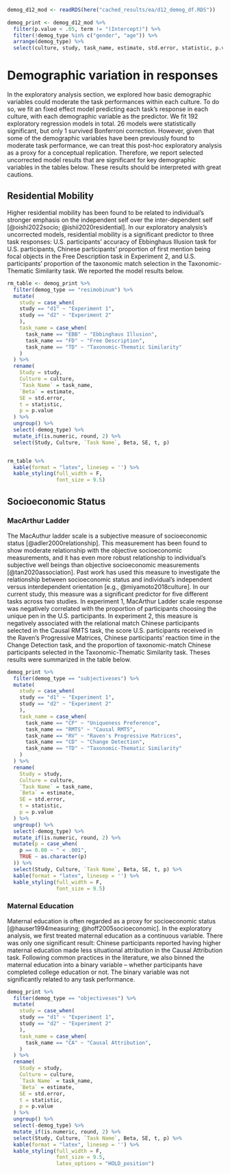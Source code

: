```r
demog_d12_mod <- readRDS(here("cached_results/ea/d12_demog_df.RDS"))
 
demog_print <- demog_d12_mod %>% 
  filter(p.value < .05, term != "(Intercept)") %>%
  filter(!demog_type %in% c("gender", "age")) %>% 
  arrange(demog_type) %>% 
  select(culture, study, task_name, estimate, std.error, statistic, p.value)
```


# Demographic variation in responses 

In the exploratory analysis section, we explored how basic demographic variables could moderate the task performances within each culture. To do so, we fit an fixed effect model predicting each task's response in each culture, with each demographic variable as the predictor. We fit 192 exploratory regression models in total. 26 models were statistically significant, but only 1 survived Bonferroni correction. However, given that some of the demographic variables have been previously found to moderate task performance, we can  treat this post-hoc exploratory analysis as a proxy for a conceptual replication. Therefore, we report selected uncorrected model results that are significant for key demographic variables in the tables below. These results should be interpreted with great cautions. 


## Residential Mobility 

Higher residential mobility has been found to be related to individual's stronger emphasis on the independent self over the inter-dependent self [@oishi2022socio; @ishii2020residential]. In our exploratory analysis's uncorrected models, residential mobility is a significant predictor to three task responses: U.S. participants' accuracy of Ebbinghaus Illusion task for U.S. participants, Chinese participants' proportion of first mention being focal objects in the Free Description task in Experiment 2, and U.S. participants' proportion of the taxonomic match selection in the Taxonomic-Thematic Similarity task. We reported the model results below. 


```r
rm_table <- demog_print %>% 
  filter(demog_type == "resimobinum") %>% 
  mutate(
    study = case_when(
    study == "d1" ~ "Experiment 1", 
    study == "d2" ~ "Experiment 2"
    ), 
    task_name = case_when(
      task_name == "EBB" ~ "Ebbinghaus Illusion", 
      task_name == "FD" ~ "Free Description", 
      task_name == "TD" ~ "Taxonomic-Thematic Similarity" 
    )
  ) %>% 
  rename(
    Study = study, 
    Culture = culture, 
    `Task Name` = task_name, 
    `Beta` = estimate, 
    SE = std.error, 
    t = statistic, 
    p = p.value
  ) %>% 
  ungroup() %>% 
  select(-demog_type) %>% 
  mutate_if(is.numeric, round, 2) %>% 
  select(Study, Culture, `Task Name`, Beta, SE, t, p)


rm_table %>% 
  kable(format = "latex", linesep = '') %>% 
  kable_styling(full_width = F,
                font_size = 9.5)
```


## Socioeconomic Status

### MacArthur Ladder 

The MacAuthur ladder scale is a subjective measure of socioeconomic status [@adler2000relationship]. This measurement has been found to show moderate relationship with the objective socioeconomic measurements, and it has even more robust relationship to individual's subjective well beings than objective socioeconomic measurements [@tan2020association]. Past work has used this measure to investigate the relationship between socioeconomic status and individual's independent versus interdependent orientation [e.g., @miyamoto2018culture]. In our current study, this measure was a significant predictor for five different tasks across two studies. In experiment 1,  MacArthur Ladder scale response was negatively correlated with the proportion of participants choosing the unique pen in the U.S. participants. In experiment 2,  this measure is negatively associated with the relational match Chinese participants selected in the Causal RMTS task, the score U.S. participants received in the Raven's Progressive Matrices, Chinese participants' reaction time in the Change Detection task, and the proportion of taxonomic-match Chinese participants selected in the Taxonomic-Thematic Similarity task. Theses results were summarized in the table below. 


```r
demog_print %>% 
  filter(demog_type == "subjectiveses") %>% 
  mutate(
    study = case_when(
    study == "d1" ~ "Experiment 1", 
    study == "d2" ~ "Experiment 2"
    ), 
    task_name = case_when(
      task_name == "CP" ~ "Uniqueness Preference",
      task_name == "RMTS" ~ "Causal RMTS", 
      task_name == "RV" ~ "Raven's Progressive Matrices", 
      task_name == "CD" ~ "Change Detection", 
      task_name == "TD" ~ "Taxonomic-Thematic Similarity" 
    )
  ) %>% 
  rename(
    Study = study, 
    Culture = culture, 
    `Task Name` = task_name, 
    `Beta` = estimate, 
    SE = std.error, 
    t = statistic, 
    p = p.value
  ) %>% 
  ungroup() %>% 
  select(-demog_type) %>% 
  mutate_if(is.numeric, round, 2) %>% 
  mutate(p = case_when(
    p == 0.00 ~ " < .001", 
    TRUE ~ as.character(p)
  )) %>% 
  select(Study, Culture, `Task Name`, Beta, SE, t, p) %>% 
  kable(format = "latex", linesep = '') %>% 
  kable_styling(full_width = F, 
                font_size = 9.5)
```

### Maternal Education

Maternal education is often regarded as a proxy for socioeconomic status [@hauser1994measuring; @hoff2005socioeconomic]. In the exploratory analysis, we first treated maternal education as a continuous variable. There was only one significant result: Chinese participants reported having higher maternal education made less situational attribution in the Causal Attribution task. Following common practices in the literature, we also binned the maternal education into a binary variable -- whether participants have completed college education or not. The binary variable was not significantly related to any task performance. 

```r
demog_print %>% 
  filter(demog_type == "objectiveses") %>% 
  mutate(
    study = case_when(
    study == "d1" ~ "Experiment 1", 
    study == "d2" ~ "Experiment 2"
    ), 
    task_name = case_when(
      task_name == "CA" ~ "Causal Attribution", 
    )
  ) %>% 
  rename(
    Study = study, 
    Culture = culture, 
    `Task Name` = task_name, 
    `Beta` = estimate, 
    SE = std.error, 
    t = statistic, 
    p = p.value
  ) %>% 
  ungroup() %>% 
  select(-demog_type) %>% 
  mutate_if(is.numeric, round, 2) %>% 
  select(Study, Culture, `Task Name`, Beta, SE, t, p) %>% 
  kable(format = "latex", linesep = '') %>% 
  kable_styling(full_width = F, 
                font_size = 9.5,
                latex_options = "HOLD_position")
```


